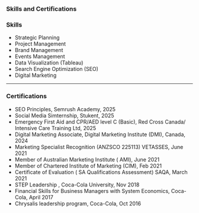 ### Skills and Certifications


### Skills 
* Strategic Planning
* Project Management
* Brand Management
* Events Management
* Data Visualization (Tableau)
* Search Engine Optimization (SEO)
* Digital Marketing

---

### Certifications

* SEO Principles, Semrush Academy, 2025
* Social Media Simternship, Stukent, 2025
* Emergency First Aid and CPR/AED level C (Basic), Red Cross Canada/ Intensive Care Training Ltd, 2025
* Digital Marketing Associate, Digital Marketing Institute (DMI), Canada, 2024
* Marketing Specialist Recognition (ANZSCO 225113) VETASSES, June 2021
* Member of Australian Marketing Institute ( AMI), June 2021
* Member of Chartered Institute of Marketing (CIM), Feb 2021
* Certificate of Evaluation ( SA Qualifications Assessment) SAQA, March 2021
* STEP Leadership , Coca-Cola University, Nov 2018
* Financial Skills for Business Managers with System Economics, Coca-Cola, April 2017 
* Chrysalis leadership program, Coca-Cola, Oct 2016


